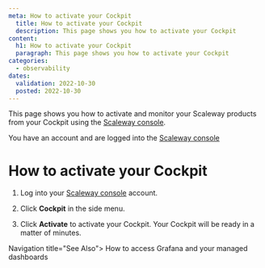 ```yaml
---
meta: How to activate your Cockpit
  title: How to activate your Cockpit
  description: This page shows you how to activate your Cockpit
content:
  h1: How to activate your Cockpit
  paragraph: This page shows you how to activate your Cockpit
categories:
  - observability
dates:
  validation: 2022-10-30
  posted: 2022-10-30
---
```


This page shows you how to activate and monitor your Scaleway products from your Cockpit using the [Scaleway console](https://console.scaleway.com/).

<Message type="requirement">

 You have an account and are logged into the [Scaleway console](https://console.scaleway.com)

</Message>

# How to activate your Cockpit

1. Log into your [Scaleway console](https://console.scaleway.com/) account.

2. Click **Cockpit** in the side menu.

3. Click **Activate** to activate your Cockpit. Your Cockpit will be ready in a matter of minutes.


Navigation title="See Also">
  <NextButton to="/observability/cockpit/how-to/access-grafana-and-managed-dashboards/">How to access Grafana and your managed dashboards</NextButton>
</Navigation>